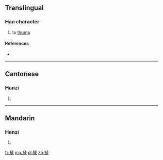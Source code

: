 {{also|壱}}
==Translingual==

===Han character===
{{Han char|rn=64|rad=手|as=10|sn=13|four=5101<sub>1</sub>|canj=手竹卜弓 (QHYN), 手竹卜山 (QHYU)|ids=⿰[[扌]][[虒]]}}

# to [[thump]]

====References====
* {{Han ref|kx=0446.040|dkj=12457|dj=0796.250|hdz=31932.140|uh=640B|ud=25611|bh=DDB6|bd=56758}}

----

==Cantonese==

===Hanzi===
{{yue-hanzi|jyut=|y=chai1, chi2}}

# {{defn|lang=yue|sort=手10}}

----

==Mandarin==

===Hanzi===
{{cmn-hanzi|pin=[[chǐ]] ([[chi3]])|wg=ch'ih<sup>3</sup>}}

# {{defn|lang=cmn|sort=手10}}

[[fr:搋]]
[[mg:搋]]
[[pl:搋]]
[[zh:搋]]